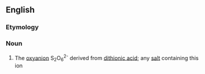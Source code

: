 {{also|Dithionate}}
==English==

===Etymology===
{{suffix|en|dithionic|ate}}

===Noun===
{{wikipedia}}
{{en-noun}}

# {{lb|en|inorganic chemistry}} The [[oxyanion]] S<sub>2</sub>O<sub>6</sub><sup>2-</sup> derived from [[dithionic acid]]; any [[salt]] containing this ion